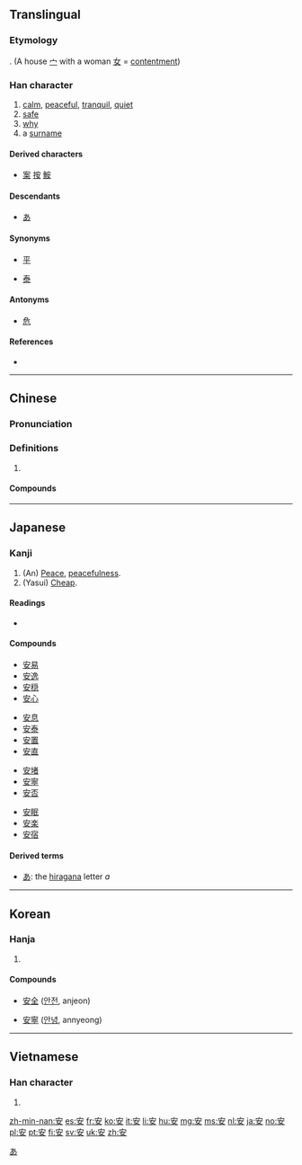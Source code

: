 ==Translingual==
{{stroke order|type=animate}}

===Etymology===
{{Han etyl}}
{{Han compound|宀|女|ls=ic}}. (A house [[宀]] with a woman [[女]] = [[contentment]])

===Han character===
{{Han char|rn=40|rad=宀|as=03|sn=6|four=30404|canj=JV|ids=⿱宀女}}

# [[calm]], [[peaceful]], [[tranquil]], [[quiet]]
# [[safe]]
# [[why]]
# a [[surname]]

====Derived characters====
* [[案]] [[按]] [[鮟]]

====Descendants====
* [[あ]]

====Synonyms====
* {{sense|calm}} [[平]]
* {{sense|tranquil}} [[泰]]

====Antonyms====
* {{sense|safe}} [[危]]

====References====
* {{Han ref|kx=0282.080|dkj=07072|dj=0552.050|hdz=20913.090|uh=5B89|ud=23433|bh=A677|bd=42615}}

----

==Chinese==
{{zh-forms}}

===Pronunciation===
{{zh-pron
|m=ān,yāo,yào
|c=on1,ngon1
|h=pfs=ôn
|mn=an
|mc=y
|oc=y
|ma=Zh-an.ogg
|cat=a,adv,pn
}}

===Definitions===
{{zh-hanzi}}

# {{rfdef|lang=zh}}

====Compounds====
{{attention|zh|needs conversion to traditional}}

{{der5
| [[安邦定国]]
| [[安不上]]
| [[安步当车]]
| [[安插]]
| [[安道尔]]
| {{zh-l|安德魯}}
| [[安抵]]
| [[安定]]
| [[安堵]]
| [[安顿]]
| [[安放]]
| [[安分]]
| [[安分守己]]
| [[安抚]]
| [[安咐]]
| [[安哥拉]]
| [[安好]]
| [[安家]]
| [[安家费]]
| [[安家立业]]
| [[安家落户]]
| [[安静]]
| [[安居]]
| [[安居工程]]
| [[安居乐业]]
| [[安康]]
| [[安拉]]
| [[安乐]]
| [[安乐死]]
| [[安乐窝]]
| [[安乐椅]]
| [[安理会]]
| [[安眠]]
| [[安眠药]]
| [[安民]]
| [[安民告示]]
| [[安那其主义]]
| [[安宁]]
| [[安排]]
| [[安培]]
| [[安培计]]
| [[安培小时]]
| [[安贫乐道]]
| [[安寝]]
| [[安全]]
| [[安全玻璃]]
| [[安全带]]
| [[安全岛]]
| [[安全灯]]
| [[安全电压]]
| [[安全阀]]
| [[安全理事会]]
| [[安全帽]]
| [[安全门]]
| [[安全剃刀]]
| [[安全系数]]
| [[安然]]
| [[安然无恙]]
| [[安如磐石]]
| [[安如泰山]]
| [[安设]]
| [[安身]]
| [[安身立命]]
| [[安神]]
| [[安生]]
| [[安适]]
| [[安舒]]
| [[安睡]]
| [[安泰]]
| [[安提瓜和巴布达]]
| [[安恬]]
| [[安土重迁]]
| [[安妥]]
| [[安危]]
| [[安慰]]
| [[安稳]]
| [[安息]]
| [[安息日]]
| [[安息香]]
| [[安息香酸]]
| [[安闲]]
| [[安详]]
| [[安享]]
| [[安歇]]
| [[安心]]
| [[安心落意]]
| [[安逸]], [[安佚]]
| [[安营]]
| [[安营扎寨]]
| [[安于]]
| [[安葬]]
| [[安扎]]
| [[安枕]]
| [[安知]]
| [[安之若素]]
| [[安置]]
| [[安装]]
}}

----

==Japanese==

===Kanji===
{{ja-kanji|grade=3|rs=宀03安}}

# (An) [[peace|Peace]], [[peacefulness]].
# (Yasui) [[cheap|Cheap]].

====Readings====
* {{ja-readings|goon=[[あん]] (an)|kanon=[[あん]] (an)|kun=[[やすい]] (yasui), [[やすらか]] (yasuraka), [[やすんじる]] (yasunjiru), [[いずくんぞ]] (izukunzo)|nanori=[[あ]] (a)}}

====Compounds====
{{top4}}
* [[安易]]
* [[安逸]]
* [[安穏]]
* [[安心]]
{{mid4}}
* [[安息]]
* [[安泰]]
* [[安置]]
* [[安直]]
{{mid4}}
* [[安堵]]
* [[安寧]]
* [[安否]]
{{mid4}}
* [[安眠]]
* [[安楽]]
* [[安宿]]
{{bottom}}

====Derived terms====
* [[あ]]: the [[hiragana]] letter ''a''

[[Category:Han characters from which hiragana were derived|あ]]

----

==Korean==

===Hanja===
{{ko-hanja|hangeul=안|rv=an|mr=an}}

# {{defn|lang=ko|sort=宀03}}

====Compounds====
{{top2}}
* [[安全]] ([[안전]], anjeon)
{{mid2}}
* [[安寧]] ([[안녕]], annyeong)
{{bottom}}

----

==Vietnamese==

===Han character===
{{vi-hantu|[[an]], [[yên]]|rs=宀03}}

# {{defn|lang=vi|sort=宀03}}

[[zh-min-nan:安]]
[[es:安]]
[[fr:安]]
[[ko:安]]
[[it:安]]
[[li:安]]
[[hu:安]]
[[mg:安]]
[[ms:安]]
[[nl:安]]
[[ja:安]]
[[no:安]]
[[pl:安]]
[[pt:安]]
[[fi:安]]
[[sv:安]]
[[uk:安]]
[[zh:安]]